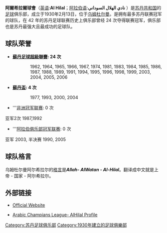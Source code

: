 {{Football club infobox
| clubname  = 希拉爾恩圖曼
| fullname  = 阿爾希拉爾球會<br />  '''نادي الهلال السوداني للتربية البدنية'''
| image     = [[File:Hilal(Sudan).JPG|180px]]
| motto     = Allah - Alwatan - Al-Hilal <br /> ''上帝 - 国家 - 阿尔希拉尔''<br />'''الله - الوطن - الهلال'''
| fullname  = 阿爾希拉爾球會
| nickname  = ''Hilal Al-Malayeen<br />（阿尔希拉尔富翁）''<br /> ''AlMowj Alazraq（蓝波）''<br /> ''Al-Zaeem（领导者）''
| founded   = 1930年2月13日
| ground    = {{tsl|en|AlHilal Stadium||阿爾希拉爾球場}},<br />[[苏丹|苏丹]], [[恩圖曼|恩圖曼]]
| capacity  = 40,000
| chairman  = Salah Ahmed Idris
| mgrtitle  = 主教練
| manager   = 里卡多·费雷拉
| league    = [[蘇丹足球超級聯賽|蘇丹足球超級聯賽]]
| season    = 2018
| position  = 蘇丹超，第 1 位
| pattern_la1=_whiteshoulders|pattern_b1=_whiteshoulders|pattern_ra1=_whiteshoulders
| leftarm1=0000FF|body1=0000FF|rightarm1=0000FF|shorts1=0000FF|socks1=0000FF
| pattern_la2=_blueshoulders|pattern_b2=_whiteshoulders|pattern_ra2=_blueshoulders
| leftarm2=FFFFFF|body2=FFFFFF|rightarm2=FFFFFF|shorts2=0000FF|socks2=FFFFFF
}}
'''阿爾希拉爾球會'''（[[英语|英语]]:'''Al Hilal'''；[[阿拉伯语|阿拉伯语]]:'''نادي الهلال السوداني''' ）是[[苏丹共和国|苏丹共和国]]的[[足球|足球]]俱乐部，成立于1930年2月13日，位于[[乌姆杜尔曼|乌姆杜尔曼]]。是拥有最多苏丹联赛冠军的球队，在 42 年的苏丹足球联赛历史上俱乐部曾经 24 次夺得联赛冠军，俱乐部也是苏丹最强大且最成功的足球队。

== 球队荣誉 ==
* '''[[蘇丹足球超級聯賽|蘇丹足球超級聯賽]]: 24 次'''
:: 1962, 1964, 1965, 1966, 1967, 1974, 1981, 1983, 1984, 1985, 1986, 1987, 1988, 1989, 1991, 1994, 1995, 1996, 1998, 1999, 2003, 2004, 2005, 2006

* '''[[蘇丹盃|蘇丹盃]]: 4 次'''
:: 1977, 1993, 2000, 2004  

* '''[[非洲冠军联赛|非洲冠军联赛]]: 0 次
亚军2次 1987,1992

* '''[[阿拉伯俱乐部冠军联赛|阿拉伯俱乐部冠军联赛]]:  0 次
亚军 2003, 半决赛 1990, 2005

== 球队格言 ==
乌姆杜尔曼阿尔希拉尔的[[格言|格言]]是'''''Allah- AlWatan - Al-Hilal'''''。翻译成中文就是上帝 - 国家 - 阿尔希拉尔。

== 外部链接 ==
* {{ar icon}} [https://web.archive.org/web/20100820172753/http://hilalalsudan.net/ Official Website]
* [https://web.archive.org/web/20060304211442/http://82.201.143.69/acl/English/TeamProfile.asp?ID=450 Arabic Champians League- AlHilal Profile]
{{Sudan Premier League}}

[[Category:苏丹足球俱乐部|Category:苏丹足球俱乐部]]
[[Category:1930年建立的足球俱樂部|Category:1930年建立的足球俱樂部]]